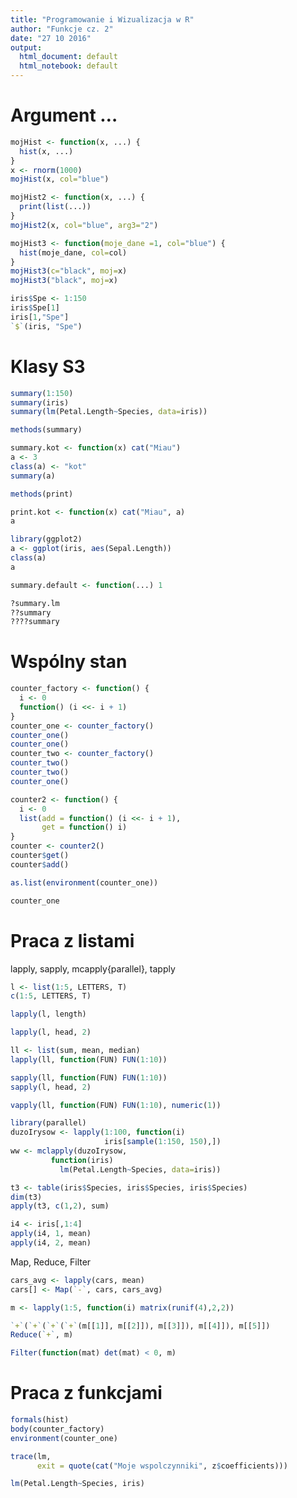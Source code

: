```yaml
---
title: "Programowanie i Wizualizacja w R"
author: "Funkcje cz. 2"
date: "27 10 2016"
output:
  html_document: default
  html_notebook: default
---
```


# Argument ...

```r

mojHist <- function(x, ...) {
  hist(x, ...)
}
x <- rnorm(1000)
mojHist(x, col="blue")

mojHist2 <- function(x, ...) {
  print(list(...))
}
mojHist2(x, col="blue", arg3="2")

mojHist3 <- function(moje_dane =1, col="blue") {
  hist(moje_dane, col=col)
}
mojHist3(c="black", moj=x)
mojHist3("black", moj=x)

iris$Spe <- 1:150
iris$Spe[1]
iris[1,"Spe"]
`$`(iris, "Spe")
```

# Klasy S3

```r
summary(1:150)
summary(iris)
summary(lm(Petal.Length~Species, data=iris))

methods(summary)

summary.kot <- function(x) cat("Miau")
a <- 3
class(a) <- "kot"
summary(a)

methods(print)

print.kot <- function(x) cat("Miau", a)
a

library(ggplot2)
a <- ggplot(iris, aes(Sepal.Length))
class(a)
a

summary.default <- function(...) 1

?summary.lm
??summary
????summary

```

# Wspólny stan

```r
counter_factory <- function() {
  i <- 0
  function() (i <<- i + 1)
}
counter_one <- counter_factory()
counter_one()
counter_one()
counter_two <- counter_factory()
counter_two()
counter_two()
counter_one()

counter2 <- function() {
  i <- 0
  list(add = function() (i <<- i + 1), 
       get = function() i)
}
counter <- counter2()
counter$get()
counter$add()

as.list(environment(counter_one))
```
```r
counter_one
```

# Praca z listami

lapply, sapply, mcapply{parallel}, tapply

```r
l <- list(1:5, LETTERS, T)
c(1:5, LETTERS, T)

lapply(l, length)

lapply(l, head, 2)

ll <- list(sum, mean, median)
lapply(ll, function(FUN) FUN(1:10))

sapply(ll, function(FUN) FUN(1:10))
sapply(l, head, 2)

vapply(ll, function(FUN) FUN(1:10), numeric(1))

library(parallel)
duzoIrysow <- lapply(1:100, function(i)  
                     iris[sample(1:150, 150),])
ww <- mclapply(duzoIrysow, 
         function(iris)
           lm(Petal.Length~Species, data=iris))

t3 <- table(iris$Species, iris$Species, iris$Species)
dim(t3)
apply(t3, c(1,2), sum)

i4 <- iris[,1:4]
apply(i4, 1, mean)
apply(i4, 2, mean)

```

Map, Reduce, Filter

```r
cars_avg <- lapply(cars, mean)
cars[] <- Map(`-`, cars, cars_avg)

m <- lapply(1:5, function(i) matrix(runif(4),2,2))

`+`(`+`(`+`(`+`(m[[1]], m[[2]]), m[[3]]), m[[4]]), m[[5]])
Reduce(`+`, m)

Filter(function(mat) det(mat) < 0, m)
```

# Praca z funkcjami

```r
formals(hist)
body(counter_factory)
environment(counter_one)

trace(lm, 
      exit = quote(cat("Moje wspolczynniki", z$coefficients)))

lm(Petal.Length~Species, iris)

```


